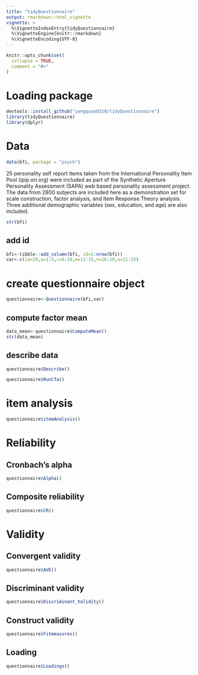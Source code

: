```yaml
---
title: "tidyQuestionnaire"
output: rmarkdown::html_vignette
vignette: >
  %\VignetteIndexEntry{tidyQuestionnaire}
  %\VignetteEngine{knitr::rmarkdown}
  %\VignetteEncoding{UTF-8}
---
```


```r
knitr::opts_chunk$set(
  collapse = TRUE,
  comment = "#>"
)
```

# Loading package
```r
devtools::install_github("yangquan0310/tidyQuestionnaire")
library(tidyQuestionnaire)
library(dplyr)
```

# Data
```r
data(bfi, package = "psych")
```

25 personality self report items taken from the International Personality Item Pool (ipip.ori.org) were included as part of the Synthetic Aperture Personality Assessment (SAPA) web based personality assessment project. The data from 2800 subjects are included here as a demonstration set for scale construction, factor analysis, and Item Response Theory analysis. Three additional demographic variables (sex, education, and age) are also included.

```r
str(bfi)
```

## add id
```r
bfi<-tibble::add_column(bfi, id=1:nrow(bfi))
var<-c(id=29,a=1:5,c=6:10,e=11:15,n=16:20,o=21:25)
```

# create questionnaire object
```r
questionnaire<-Questionnaire(bfi,var)
```

## compute factor mean
```r
data_mean<-questionnaire$ComputeMean()
str(data_mean)
```

## describe data
```r
questionnaire$Describe()
```

```r
questionnaire$RunCfa()
```
# item analysis

```r
questionnaire$itemAnalysis()
```

# Reliability

## Cronbach's alpha
```r
questionnaire$Alpha()
```
## Composite reliability
```r
questionnaire$CR()
```

# Validity

## Convergent validity
```r
questionnaire$AVE()
```

## Discriminant validity
```r
questionnaire$Discriminant_Validity()
```

## Construct validity
```r
questionnaire$Fitmeasures()
```

## Loading
```r
questionnaire$Loadings()
```

